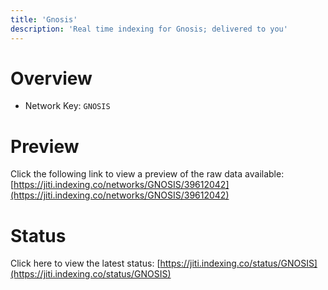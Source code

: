 ```yaml
---
title: 'Gnosis'
description: 'Real time indexing for Gnosis; delivered to you'
---
```


# Overview
- Network Key: `GNOSIS`

# Preview
Click the following link to view a preview of the raw data available: [https://jiti.indexing.co/networks/GNOSIS/39612042](https://jiti.indexing.co/networks/GNOSIS/39612042)

# Status
Click here to view the latest status: [https://jiti.indexing.co/status/GNOSIS](https://jiti.indexing.co/status/GNOSIS)
